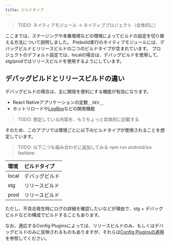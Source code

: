 ```yaml
---
title: ビルドタイプ
---
```

> TODO: ネイティブモジュール -> ネイティブプロジェクト（全体的に）

ここまでは、ステージングや本番環境などの環境によってビルドの設定を切り替える方法について説明しました。
Prebuild実行のネイティブモジュールには、デバッグビルドとリリースビルドの二つのビルドタイプが含まれています。
プロジェクトのデフォルト設定では、localの場合は、デバッグビルドを使用して、stg/prodではリリースビルドを使用するようにしています。

## デバッグビルドとリリースビルドの違い

デバッグビルドの場合は、主に開発を便利にする機能が有効になります。

- React Nativeアプリケーションの定数`__DEV__`
- ホットリロードや[LogBox](https://reactnative.dev/docs/debugging#logbox)などの開発機能
 
> TODO: 想定している内容を、もうちょっと具体的に記載する
 
そのため、このアプリでは環境ごとに以下のビルドタイプが使用されることを想定しています。

> TODO: 以下二つも組み合わせに追加してみる
> npm run android/ios
> fastlane

| 環境 | ビルドタイプ |
|:--|:--|
| local | デバッグビルド |
| stg | リリースビルド |
| prod | リリースビルド |
 
ただし、不具合発生時にログの詳細を確認したいなどが理由で、stg + デバッグビルドなどの構成でビルドすることもあります。

なお、適応するConfig Pluginsによっては、リリースビルドのみ、もしくはデバッグビルドのみに反映されるものもありますが、それらは[Config Pluginsの適用](./apply-plugins.mdx)を参照してください。
